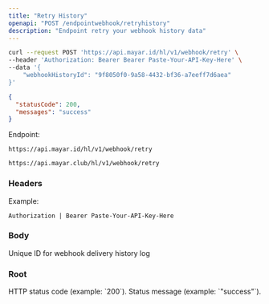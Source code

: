 ```yaml
---
title: "Retry History"
openapi: "POST /endpointwebhook/retryhistory"
description: "Endpoint retry your webhook history data"
---
```


<RequestExample>

```bash Request Example
curl --request POST 'https://api.mayar.id/hl/v1/webhook/retry' \
--header 'Authorization: Bearer Bearer Paste-Your-API-Key-Here' \
--data '{
    "webhookHistoryId": "9f8050f0-9a58-4432-bf36-a7eeff7d6aea"
}'
```

</RequestExample>

<ResponseExample>

```json Response Example 200
{
  "statusCode": 200,
  "messages": "success"
}
```

</ResponseExample>

Endpoint:

<CodeGroup>

```Production Production
https://api.mayar.id/hl/v1/webhook/retry
```


```Sandbox Sandbox
https://api.mayar.club/hl/v1/webhook/retry
```

</CodeGroup>

### Headers

<ResponseField name="Authorization" type="string" required>
  Example:

  `Authorization | Bearer Paste-Your-API-Key-Here`
</ResponseField>

### Body

<ParamField path="webhookHistoryId" type="string" required="false">
  Unique ID for webhook delivery history log
</ParamField>

### Root

<ParamField path="statusCode" type="number">
  HTTP status code (example: `200`).
</ParamField>

<ParamField path="messages" type="string">
  Status message (example: `"success"`).
</ParamField>